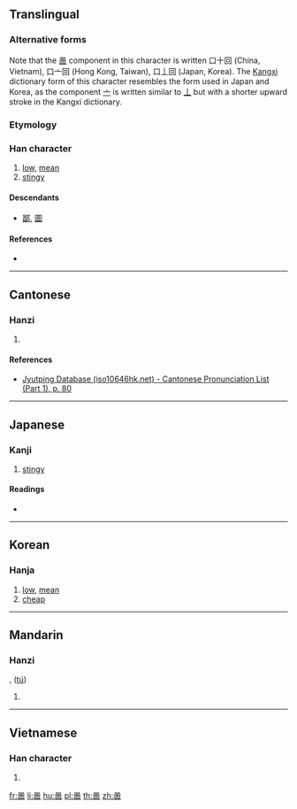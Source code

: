 {{character info/new}}
==Translingual==

===Alternative forms===
Note that the [[啚]] component in this character is written 口十回 (China, Vietnam), 口亠回 (Hong Kong, Taiwan), 口丄回 (Japan, Korea). The [[Kangxi]] dictionary form of this character resembles the form used in Japan and Korea, as the component [[亠]] is written similar to [[丄]] but with a shorter upward stroke in the Kangxi dictionary.

===Etymology===
{{Han etym}}
{{Han compound|口|㐭|t2=receive|ls=ic}}

===Han character===
{{Han char|rn=30|rad=口|as=08|sn=11|four=|canj=RJWR,RYWR|ids=⿳口十回(GV),⿳口丄回(JK),⿱口㐭(T)}}

# [[low]], [[mean]]
# [[stingy]]

====Descendants====
* [[鄙]], [[圖]]

====References====
* {{Han ref|kx=0196.080|dkj=03829|dj=0417.080|hdz=10638.110|uh=555A|ud=21850}}

----

==Cantonese==

===Hanzi===
{{yue-hanzi|jyut=[[pei2]], [[tou4]]|y=pei2, tou4}}

# {{defn|lang=yue|sort=口08}}

====References====
* [http://www.iso10646hk.net/jp/document/download.jsp Jyutping Database (iso10646hk.net) - Cantonese Pronunciation List (Part 1), p. 80]

----

==Japanese==

===Kanji===
{{ja-kanji|grade=|rs=口08}}

# [[stingy]]

====Readings====
* {{ja-readings|on=[[ひ]] (hi), [[と]] (to)|kun=[[おしむ]] (oshimu)}}

----

==Korean==

===Hanja===
{{ko-hanja|hangeul=비|rv=bi|mr=pi}}

# [[low]], [[mean]]
# [[cheap]]

----

==Mandarin==

===Hanzi===
{{cmn-hanzi|pin=[[bǐ]] ([[bi3]])|wg=pi<sup>3</sup>}}, ([[tú]])

# {{defn|lang=cmn|sort=口08}}

----

==Vietnamese==

===Han character===
{{vi-hantu|[[bở]], [[bẽ]]|rs=口08}}

# {{defn|lang=vi|sort=口08}}

[[fr:啚]]
[[li:啚]]
[[hu:啚]]
[[pl:啚]]
[[th:啚]]
[[zh:啚]]